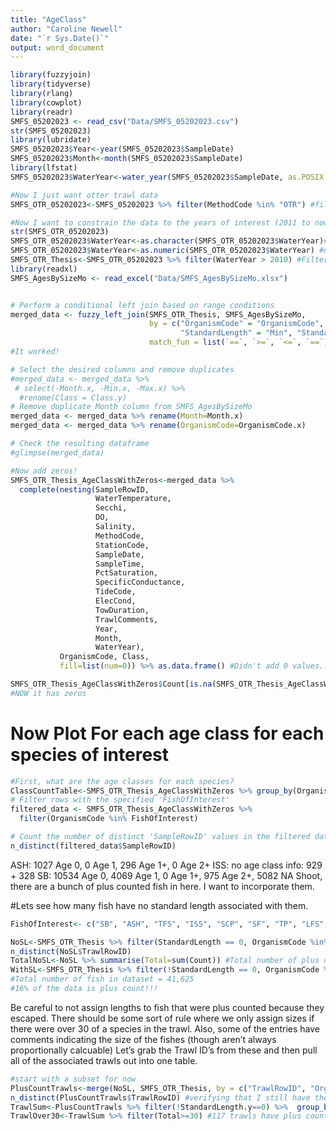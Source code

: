 ```yaml
---
title: "AgeClass"
author: "Caroline Newell"
date: "`r Sys.Date()`"
output: word_document
---
```

```r
library(fuzzyjoin)
library(tidyverse)
library(rlang)
library(cowplot)
library(readr)
SMFS_05202023 <- read_csv("Data/SMFS_05202023.csv")
str(SMFS_05202023)
library(lubridate)
SMFS_05202023$Year<-year(SMFS_05202023$SampleDate)
SMFS_05202023$Month<-month(SMFS_05202023$SampleDate)
library(lfstat)
SMFS_05202023$WaterYear<-water_year(SMFS_05202023$SampleDate, as.POSIX = FALSE, origin="usgs")

#Now I just want otter trawl data
SMFS_OTR_05202023<-SMFS_05202023 %>% filter(MethodCode %in% "OTR") #filters otter trawl samples from table

#Now I want to constrain the data to the years of interest (2011 to now)
str(SMFS_OTR_05202023)
SMFS_OTR_05202023$WaterYear<-as.character(SMFS_OTR_05202023$WaterYear)#when converting the factor to a number, need to first make it a character and THEN numeric. Otherwise, the number gets changedfor some reason.
SMFS_OTR_05202023$WaterYear<-as.numeric(SMFS_OTR_05202023$WaterYear) #need to make water year numeric so I can filter out years easily.
SMFS_OTR_Thesis<-SMFS_OTR_05202023 %>% filter(WaterYear > 2010) #Filtering out water years which overlap with South Bay Otter Trawl Survey for my thesis work.
library(readxl)
SMFS_AgesBySizeMo <- read_excel("Data/SMFS_AgesBySizeMo.xlsx")


# Perform a conditional left join based on range conditions
merged_data <- fuzzy_left_join(SMFS_OTR_Thesis, SMFS_AgesBySizeMo, 
                               by = c("OrganismCode" = "OrganismCode",
                                      "StandardLength" = "Min", "StandardLength" = "Max", "Month"),
                               match_fun = list(`==`, `>=`, `<=`, `==`))
#It worked! 

# Select the desired columns and remove duplicates
#merged_data <- merged_data %>%
 # select(-Month.x, -Min.x, -Max.x) %>%
  #rename(Class = Class.y)
# Remove duplicate Month column from SMFS_AgesBySizeMo
merged_data <- merged_data %>% rename(Month=Month.x)
merged_data <- merged_data %>% rename(OrganismCode=OrganismCode.x)

# Check the resulting dataframe
#glimpse(merged_data)

#Now add zeros!
SMFS_OTR_Thesis_AgeClassWithZeros<-merged_data %>% 
  complete(nesting(SampleRowID, 
                   WaterTemperature, 
                   Secchi, 
                   DO, 
                   Salinity, 
                   MethodCode, 
                   StationCode, 
                   SampleDate, 
                   SampleTime, 
                   PctSaturation, 
                   SpecificConductance, 
                   TideCode, 
                   ElecCond, 
                   TowDuration, 
                   TrawlComments, 
                   Year,
                   Month,
                   WaterYear), 
           OrganismCode, Class,
           fill=list(num=0)) %>% as.data.frame() #Didn't add 0 values...Also ended up with more rows than expected? I have more rows than expected because there are multiple SIZES which each get their own row as well. So if I care about size/age classes, will have to bin those first and then add zeros. For now, move forward here.

SMFS_OTR_Thesis_AgeClassWithZeros$Count[is.na(SMFS_OTR_Thesis_AgeClassWithZeros$Count)] <- 0
#NOW it has zeros
```

# Now Plot For each age class for each species of interest
```r
#First, what are the age classes for each species?
ClassCountTable<-SMFS_OTR_Thesis_AgeClassWithZeros %>% group_by(OrganismCode, Class) %>% summarise(Total=sum(Count))
# Filter rows with the specified 'FishOfInterest'
filtered_data <- SMFS_OTR_Thesis_AgeClassWithZeros %>%
  filter(OrganismCode %in% FishOfInterest)

# Count the number of distinct 'SampleRowID' values in the filtered data
n_distinct(filtered_data$SampleRowID)

```

ASH: 1027 Age 0, 0 Age 1, 296 Age 1+, 0 Age 2+
ISS: no age class info: 929 + 328
SB: 10534 Age 0, 4069 Age 1, 0 Age 1+, 975 Age 2+, 5082 NA
Shoot, there are a bunch of plus counted fish in here.
I want to incorporate them. 

#Lets see how many fish have no standard length associated with them.
```r
FishOfInterest<- c("SB", "ASH", "TFS", "ISS", "SCP", "SF", "TP", "LFS", "YFG")

NoSL<-SMFS_OTR_Thesis %>% filter(StandardLength == 0, OrganismCode %in% FishOfInterest)
n_distinct(NoSL$TrawlRowID)
TotalNoSL<-NoSL %>% summarise(Total=sum(Count)) #Total number of plus counted fish in dataset = 6984
WithSL<-SMFS_OTR_Thesis %>% filter(!StandardLength == 0, OrganismCode %in% FishOfInterest) %>% summarise(Total=sum(Count)) #Total number of fish with length data = 34641
#Total number of fish in dataset = 41,625
#16% of the data is plus count!!!
```

Be careful to not assign lengths to fish that were plus counted because they escaped. There should be some sort of rule where we only assign sizes if there were over 30 of a species in the trawl.
Also, some of the entries have comments indicating the size of the fishes (though aren't always proportionally calcuable)
Let's grab the Trawl ID's from these and then pull all of the associated trawls out into one table.

```r
#start with a subset for now
PlusCountTrawls<-merge(NoSL, SMFS_OTR_Thesis, by = c("TrawlRowID", "OrganismCode")) #merging the thesis data before adding zeros with the df I made of plus count fish to retain all records of relevant fish (organism code) from the same trawls as the plus counted fish.
n_distinct(PlusCountTrawls$TrawlRowID) #verifying that I still have the same number of trawls in consideration.
TrawlSum<-PlusCountTrawls %>% filter(!StandardLength.y==0) %>%  group_by(TrawlRowID, OrganismCode) %>% summarise(Total=sum(Count.y))
TrawlOver30<-TrawlSum %>% filter(Total>=30) #117 trawls have plus counted fish which we can estimate sizes for. The rest should be removed from the dataset since we don't know and can't guess their sizes.
```